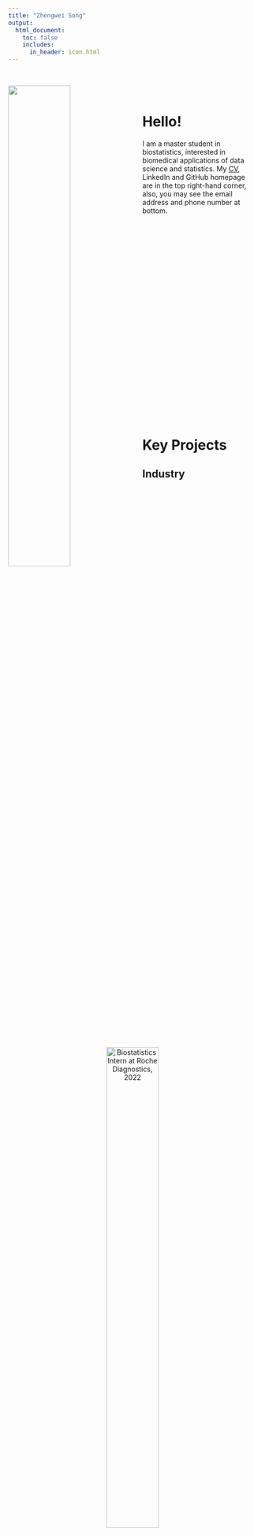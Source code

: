```yaml
---
title: "Zhengwei Song"
output: 
  html_document:
    toc: false
    includes: 
      in_header: icon.html
---
```


&nbsp;

<img src="images/self.jpg" style="width:50%; margin: 0px 20px 0px 0px" align="left">

&nbsp;

# Hello!

I am a master student in biostatistics, interested in biomedical applications of data science and statistics. My [CV](CV/CV_Jun2023.pdf), LinkedIn and GitHub homepage are in the top right-hand corner, also, you may see the email address and phone number at bottom.

<p style="margin-bottom: 450px;"></p>

# Key Projects

## Industry

&nbsp;

<div style="text-align: center;">
![Biostatistics Intern at Roche Diagnostics, 2022](images/roche.jpg){width=50%}
</div>

&nbsp;

- Mixed-effect modeling: https://github.com/Genentech/jmpost

## Coursework

- Exploratory Statistic: https://zhengweisong98.github.io/p8105_final_project/

- Monte Carlo Simulation: https://docs.google.com/presentation/d/1tnEzX7YDKgHmlzn1-jEgrsFXalGsTl231fpGGOWdyxk/edit?pli=1#slide=id.g20f67328452_2_63

- Newton-Raphson Algorithm: https://docs.google.com/presentation/d/1HuzDIvBQFxgv9nNAe52gS285o9_QZJOiyZcsY3YClxE/edit#slide=id.p

- MCMC: https://docs.google.com/presentation/d/1XMO_r3H48kgQjwCu0XIvwlMTWodJu6QdhWCfswRJ6Eg/edit?pli=1#slide=id.g23b96382419_0_185

# Contact
<i class="fas fa-phone"></i> Tel: +1 (332)-256-6895

<i class="fas fa-envelope"></i> Email: <zs2539@cumc.columbia.edu>

<i class="fa-solid fa-map-location-dot"></i> Address: Tower 3 #19F, 100 Haven Ave, New York, NY 10032
